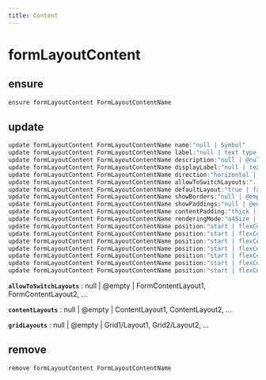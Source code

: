 ```yaml
---
title: Content
---
```


# formLayoutContent

## ensure

```js filename="Terminal" copy
ensure formLayoutContent FormLayoutContentName
```


## update

```js filename="Terminal" copy
update formLayoutContent FormLayoutContentName name:"null | Symbol"
update formLayoutContent FormLayoutContentName label:"null | text type variable | text value"
update formLayoutContent FormLayoutContentName description:"null | @null | @empty | paragraph"
update formLayoutContent FormLayoutContentName displayLabel:"null | text type variable | text value"
update formLayoutContent FormLayoutContentName direction:"horizontal | vertical"
update formLayoutContent FormLayoutContentName allowToSwitchLayouts:"..."
update formLayoutContent FormLayoutContentName defaultLayout:"true | false | yes | no"
update formLayoutContent FormLayoutContentName showBorders:"null | @empty | top, bottom, left, right"
update formLayoutContent FormLayoutContentName showPaddings:"null | @empty | top, bottom, left, right"
update formLayoutContent FormLayoutContentName contentPadding:"thick | thin"
update formLayoutContent FormLayoutContentName renderingMode:"a4Size | fullScreen"
update formLayoutContent FormLayoutContentName position:"start | flexCenter | end" fields:"null | @empty | Field1, Field2, ..."
update formLayoutContent FormLayoutContentName position:"start | flexCenter | end" contentLayouts:"..."
update formLayoutContent FormLayoutContentName position:"start | flexCenter | end" gridLayouts:"..."
update formLayoutContent FormLayoutContentName position:"start | flexCenter | end" gridSwitchers:"null | @empty | Grid1, Grid2, ..."
update formLayoutContent FormLayoutContentName position:"start | flexCenter | end" showItemBorders:"null | @empty | top, bottom, left, right"
update formLayoutContent FormLayoutContentName position:"start | flexCenter | end" showItemPadding:"null | @empty | top, bottom, left, right"
update formLayoutContent FormLayoutContentName position:"start | flexCenter | end" padding:"thick | thin"
```

**`allowToSwitchLayouts`**
 : null | @empty | FormContentLayout1, FormContentLayout2, ...

**`contentLayouts`**
 : null | @empty | ContentLayout1, ContentLayout2, ...

**`gridLayouts`**
 : null | @empty | Grid1/Layout1, Grid2/Layout2, ...


## remove

```js filename="Terminal" copy
remove formLayoutContent FormLayoutContentName
```



